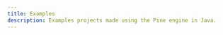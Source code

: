 ```yaml
---
title: Examples
description: Examples projects made using the Pine engine in Java.
---
```



<FluidGrid>
	<ShowcaseCard
		title="Flappy Bird"
		href="https://github.com/Prozilla/Pine/blob/main/examples/src/main/java/dev/prozilla/pine/examples/flappybird"
		thumbnail="flappy-bird.png"
	/>
	<ShowcaseCard
		title="Snake"
		href="https://github.com/Prozilla/Pine/blob/main/examples/src/main/java/dev/prozilla/pine/examples/snake"
		thumbnail="snake.png"
	/>
</FluidGrid>
